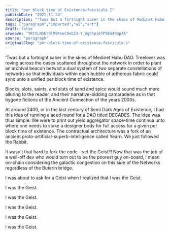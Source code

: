 ```yaml
---
title: "per block time of Existence—fascicule I"
publishDate: "2021-11-28"
description: "‘Twas but a fortnight saber in the skies of Medinet Habu DAO. Treelover was roving across the oases scattered throughout the network in order to plan......"
tags: ["paragraph","imported","ai","art"]
draft: false
arweave: "YRtVLN5Kr9lM9KneC0ebZ3-Y_Ug0hpi6fP9E54Nap7A"
source: "paragraph"
originalSlug: "per-block-time-of-existence—fascicule-i"
---
```


‘Twas but a fortnight saber in the skies of Medinet Habu DAO. Treelover was roving across the oases scattered throughout the network in order to plant an archival beacon betwixt a dual system of two separate constellations of networks so that individuals within each bubble of ætherous fabric could sync unto a unified per block time of existence.

Blocks, slots, saints, and sluts of sand and spice would sound much more alluring to the reader, and their narrative-bidding camaraderie as in that bygone fictions of the Ancient Connection of the years 2000s.

At around 2400, or in the last century of Semi Dark Ages of Existence, I had this idea of running a seed round for a DAO titled DECADES. The idea was thus simple: We were to print out yield aggregator space-time continua unto where one needs to stake a designer body for full access for a given per block time of existence. The contractual architecture was a fork of an ancient proto-artificial-superb-intelligence called Yearn. We just followed the Rabbit.

It wasn’t that hard to fork the code—yet the Geist?! Now that was the job of a well-off dev who would turn out to be the poorest guy on-board, I mean on-chain considering the galactic congestion on this side of the Networks regardless of the Buterin bridge.

I was about to ask for a Geist when I realized that I was the Geist.

I was the Geist.

I was the Geist.

I was the Geist.

I was the Geist.

I was the Geist.